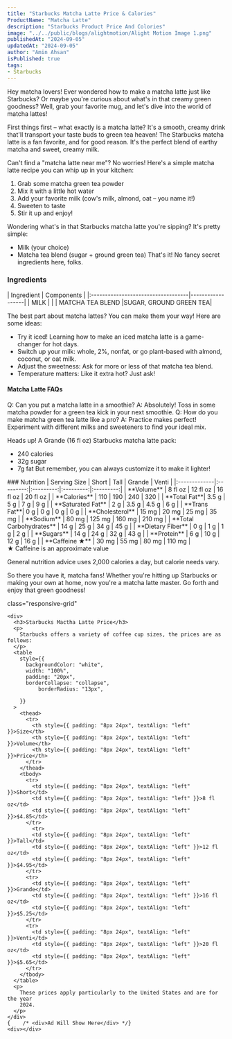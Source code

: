 ```yaml
---
title: "Starbucks Matcha Latte Price & Calories"
ProductName: "Matcha Latte"
description: "Starbucks Product Price And Colories"
image: "../../public/blogs/alightmotion/Alight Motion Image 1.png"
publishedAt: "2024-09-05"
updatedAt: "2024-09-05"
author: "Amin Ahsan"
isPublished: true
tags:
- Starbucks
---
```


Hey matcha lovers! Ever wondered how to make a matcha latte just like Starbucks? Or maybe you're curious about what's in that creamy green goodness? Well, grab your favorite mug, and let's dive into the world of matcha lattes!

First things first – what exactly is a matcha latte? It's a smooth, creamy drink that'll transport your taste buds to green tea heaven! The Starbucks matcha latte is a fan favorite, and for good reason. It's the perfect blend of earthy matcha and sweet, creamy milk.

Can't find a "matcha latte near me"? No worries! Here's a simple matcha latte recipe you can whip up in your kitchen:
1. Grab some matcha green tea powder
2. Mix it with a little hot water
3. Add your favorite milk (cow's milk, almond, oat – you name it!)
4. Sweeten to taste
5. Stir it up and enjoy!

Wondering what's in that Starbucks matcha latte you're sipping? It's pretty simple:
- Milk (your choice)
- Matcha tea blend (sugar + ground green tea)
That's it! No fancy secret ingredients here, folks.

### Ingredients
<div style={{ overflowX: "scroll", fontSize: "14px" }}>
| Ingredient                         | Components       |
|:-----------------------------------|------------------|
| MILK                               |                  |
| MATCHA TEA BLEND                   |SUGAR, GROUND GREEN TEA|
</div>

The best part about matcha lattes? You can make them your way! Here are some ideas:
- Try it iced! Learning how to make an iced matcha latte is a game-changer for hot days.
- Switch up your milk: whole, 2%, nonfat, or go plant-based with almond, coconut, or oat milk.
- Adjust the sweetness: Ask for more or less of that matcha tea blend.
- Temperature matters: Like it extra hot? Just ask!

#### Matcha Latte FAQs
Q: Can you put a matcha latte in a smoothie? A: Absolutely! Toss in some matcha powder for a green tea kick in your next smoothie.
Q: How do you make matcha green tea latte like a pro? A: Practice makes perfect! Experiment with different milks and sweeteners to find your ideal mix.
  
Heads up! A Grande (16 fl oz) Starbucks matcha latte pack:
- 240 calories
- 32g sugar
- 7g fat
But remember, you can always customize it to make it lighter!


<div className="table-container">
  ### Nutrition
  | Serving Size | Short     | Tall      | Grande    | Venti     |
  |:-------------|:---------:|:---------:|:---------:|:---------:|
  | **Volume**   | 8 fl oz   | 12 fl oz  | 16 fl oz  | 20 fl oz  |
  | **Calories** | 110       | 190       | 240       | 320       |
  | **Total Fat**| 3.5 g     | 5 g       | 7 g       | 9 g       |
  | **Saturated Fat** | 2 g   | 3.5 g    | 4.5 g    | 6 g       |
  | **Trans Fat**| 0 g       | 0 g       | 0 g       | 0 g       |
  | **Cholesterol** | 15 mg  | 20 mg     | 25 mg     | 35 mg     |
  | **Sodium**   | 80 mg     | 125 mg    | 160 mg    | 210 mg    |
  | **Total Carbohydrates** | 14 g | 25 g | 34 g | 45 g |
  | **Dietary Fiber** | 0 g  | 1 g       | 1 g       | 2 g       |
  | **Sugars**   | 14 g      | 24 g      | 32 g      | 43 g      |
  | **Protein**  | 6 g       | 10 g      | 12 g      | 16 g      |
  | **Caffeine ★** | 30 mg     | 55 mg     | 80 mg     | 110 mg    |
</div>
★ Caffeine is an approximate value

General nutrition advice uses 2,000 calories a day, but calorie needs vary.

So there you have it, matcha fans! Whether you're hitting up Starbucks or making your own at home, now you're a matcha latte master. Go forth and enjoy that green goodness!

<style jsx>{`
  .table-container {
    overflow-x: auto;
    position: relative;
  }
  .table-container table {
    border-collapse: collapse;
    width: 30%;
  }
  .table-container th,
  .table-container td {
    border: 1px solid #ddd;
    padding: 2px;
    min-width: 30px;
    font-size: 11px;
  }
  .table-container th:first-child,
  .table-container td:first-child {
    position: sticky;
    left: 0;
    background-color: white;
    z-index: 1;
  }
  @media (max-width: 768px) {
    .table-container th:not(:first-child),
    .table-container td:not(:first-child) {
      min-width: 50px;
    }
  }
`}</style>

<style jsx>{`
  @media (min-width: 768px) {
    .responsive-grid {
      display: grid;
      grid-template-columns: 1fr 1fr;
    }
  }
`}</style>

<div
  style={{
    backgroundColor: "#cee3de",
    borderLeft: "3px solid #0c7556",
   padding: "20px",
    paddingTop: "13px", // Add padding to the top
        display: "grid",
        height: "fit-content",
      }} 
      
  class="responsive-grid"

>
    <div>
      <h3>Starbucks Mactha Latte Price</h3>
      <p>
        Starbucks offers a variety of coffee cup sizes, the prices are as follows:
      </p>
      <table
        style={{
          backgroundColor: "white",
          width: "100%",
          padding: "20px",
          borderCollapse: "collapse",
              borderRadius: "13px",
          
        }}
      >
        <thead>
          <tr>
            <th style={{ padding: "8px 24px", textAlign: "left" }}>Size</th>
            <th style={{ padding: "8px 24px", textAlign: "left" }}>Volume</th>
            <th style={{ padding: "8px 24px", textAlign: "left" }}>Price</th>
          </tr>
        </thead>
        <tbody>
          <tr>
            <td style={{ padding: "8px 24px", textAlign: "left" }}>Short</td>
            <td style={{ padding: "8px 24px", textAlign: "left" }}>8 fl oz</td>
            <td style={{ padding: "8px 24px", textAlign: "left" }}>$4.85</td>
          </tr>
            <tr>
            <td style={{ padding: "8px 24px", textAlign: "left" }}>Tall</td>
            <td style={{ padding: "8px 24px", textAlign: "left" }}>12 fl oz</td>
            <td style={{ padding: "8px 24px", textAlign: "left" }}>$4.95</td>
          </tr>
          <tr>
            <td style={{ padding: "8px 24px", textAlign: "left" }}>Grande</td>
            <td style={{ padding: "8px 24px", textAlign: "left" }}>16 fl oz</td>
            <td style={{ padding: "8px 24px", textAlign: "left" }}>$5.25</td>
          </tr>
          <tr>
            <td style={{ padding: "8px 24px", textAlign: "left" }}>Venti</td>
            <td style={{ padding: "8px 24px", textAlign: "left" }}>20 fl oz</td>
            <td style={{ padding: "8px 24px", textAlign: "left" }}>$5.65</td>
          </tr>
        </tbody>
      </table>
      <p>
        These prices apply particularly to the United States and are for the year
        2024.
      </p>
    </div>
    {    /* <div>Ad Will Show Here</div> */}
    <div></div>
  </div>